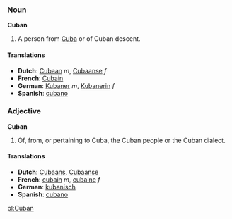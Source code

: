 ===Noun===
'''Cuban'''

#A person from [[Cuba]] or of Cuban descent.
====Translations====
*'''Dutch''': [[Cubaan]] ''m'', [[Cubaanse]] ''f''
*'''French''': [[Cubain]]
*'''German''': [[Kubaner]] ''m'', [[Kubanerin]] ''f''
*'''Spanish''': [[cubano]]

===Adjective===
'''Cuban'''
#Of, from, or pertaining to Cuba, the Cuban people or the Cuban dialect.
====Translations====
*'''Dutch''': [[Cubaans]], [[Cubaanse]]
*'''French''': [[cubain]] ''m'', [[cubaine]] ''f''
*'''German''': [[kubanisch]]
*'''Spanish''': [[cubano]]

[[pl:Cuban]]